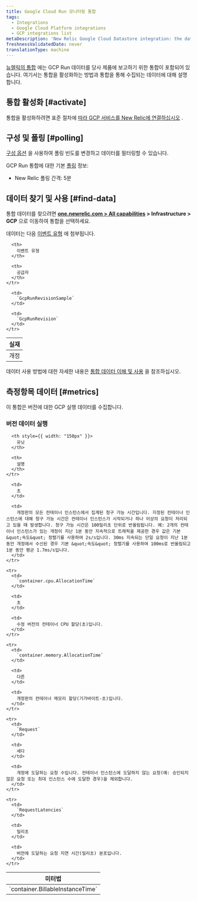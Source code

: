 ```yaml
---
title: Google Cloud Run 모니터링 통합
tags:
  - Integrations
  - Google Cloud Platform integrations
  - GCP integrations list
metaDescription: 'New Relic Google Cloud Datastore integration: the data it reports and how to enable it.'
freshnessValidatedDate: never
translationType: machine
---
```


[뉴렐릭의 통합](/docs/infrastructure/introduction-infra-monitoring) 에는 GCP Run 데이터를 당사 제품에 보고하기 위한 통합이 포함되어 있습니다. 여기서는 통합을 활성화하는 방법과 통합을 통해 수집되는 데이터에 대해 설명합니다.

## 통합 활성화 [#activate]

통합을 활성화하려면 표준 절차에 [따라 GCP 서비스를 New Relic에 연결하십시오](/docs/connect-google-cloud-platform-services-infrastructure) .

## 구성 및 폴링 [#polling]

[구성 옵션](/docs/integrations/new-relic-integrations/getting-started/configure-polling-frequency-data-collection-cloud-integrations) 을 사용하여 폴링 빈도를 변경하고 데이터를 필터링할 수 있습니다.

GCP Run 통합에 대한 기본 [폴링](/docs/integrations/google-cloud-platform-integrations/getting-started/polling-intervals-gcp-integrations) 정보:

* New Relic 폴링 간격: 5분

## 데이터 찾기 및 사용 [#find-data]

통합 데이터를 찾으려면 <DNT>**[one.newrelic.com &gt; All capabilities](https://one.newrelic.com/all-capabilities) &gt; Infrastructure &gt; GCP**</DNT> 으로 이동하여 통합을 선택하세요.

데이터는 다음 [이벤트 유형](/docs/data-apis/understand-data/new-relic-data-types/#event-data) 에 첨부됩니다.

<table>
  <thead>
    <tr>
      <th>
        실재
      </th>

      <th>
        이벤트 유형
      </th>

      <th>
        공급자
      </th>
    </tr>
  </thead>

  <tbody>
    <tr>
      <td>
        개정
      </td>

      <td>
        `GcpRunRevisionSample`
      </td>

      <td>
        `GcpRunRevision`
      </td>
    </tr>
  </tbody>
</table>

데이터 사용 방법에 대한 자세한 내용은 [통합 데이터 이해 및 사용](/docs/infrastructure/integrations/find-use-infrastructure-integration-data) 을 참조하십시오.

## 측정항목 데이터 [#metrics]

이 통합은 버전에 대한 GCP 실행 데이터를 수집합니다.

### 버전 데이터 실행

<table>
  <thead>
    <tr>
      <th style={{ width: "275px" }}>
        미터법
      </th>

      <th style={{ width: "150px" }}>
        유닛
      </th>

      <th>
        설명
      </th>
    </tr>
  </thead>

  <tbody>
    <tr>
      <td>
        `container.BillableInstanceTime`
      </td>

      <td>
        초
      </td>

      <td>
        개정판의 모든 컨테이너 인스턴스에서 집계된 청구 가능 시간입니다. 지정된 컨테이너 인스턴스에 대해 청구 가능 시간은 컨테이너 인스턴스가 시작되거나 하나 이상의 요청이 처리되고 있을 때 발생합니다. 청구 가능 시간은 100밀리초 단위로 반올림됩니다. 예: 2개의 컨테이너 인스턴스가 있는 개정이 지난 1분 동안 지속적으로 트래픽을 제공한 경우 값은 기본 &quot;속도&quot; 정렬기를 사용하여 2s/s입니다. 30ms 지속되는 단일 요청이 지난 1분 동안 개정에서 수신된 경우 기본 &quot;속도&quot; 정렬기를 사용하여 100ms로 반올림되고 1분 동안 평균 1.7ms/s입니다.
      </td>
    </tr>

    <tr>
      <td>
        `container.cpu.AllocationTime`
      </td>

      <td>
        초
      </td>

      <td>
        수정 버전의 컨테이너 CPU 할당(초)입니다.
      </td>
    </tr>

    <tr>
      <td>
        `container.memory.AllocationTime`
      </td>

      <td>
        다른
      </td>

      <td>
        개정판의 컨테이너 메모리 할당(기가바이트-초)입니다.
      </td>
    </tr>

    <tr>
      <td>
        `Request`
      </td>

      <td>
        세다
      </td>

      <td>
        개정에 도달하는 요청 수입니다. 컨테이너 인스턴스에 도달하지 않는 요청(예: 승인되지 않은 요청 또는 최대 인스턴스 수에 도달한 경우)을 제외합니다.
      </td>
    </tr>

    <tr>
      <td>
        `RequestLatencies`
      </td>

      <td>
        밀리초
      </td>

      <td>
        버전에 도달하는 요청 지연 시간(밀리초) 분포입니다.
      </td>
    </tr>
  </tbody>
</table>